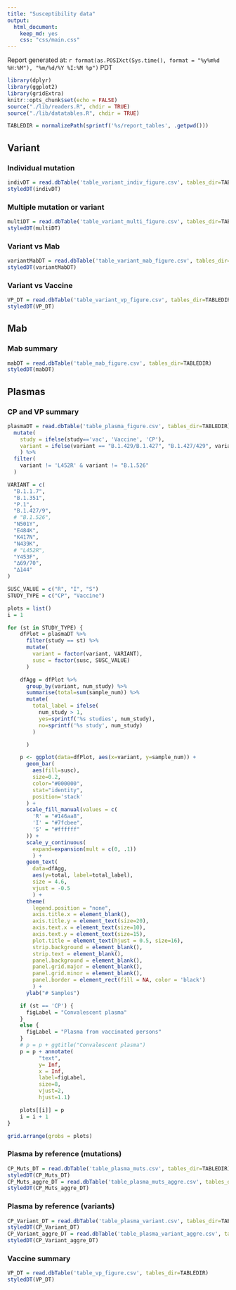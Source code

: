 ```yaml
---
title: "Susceptibility data"
output:
  html_document:
    keep_md: yes
    css: "css/main.css"
---
```


Report generated at: `r format(as.POSIXct(Sys.time(), format = "%y%m%d %H:%M"), "%m/%d/%Y %I:%M %p")` PDT

```r
library(dplyr)
library(ggplot2)
library(gridExtra)
knitr::opts_chunk$set(echo = FALSE)
source("./lib/readers.R", chdir = TRUE)
source("./lib/datatables.R", chdir = TRUE)

TABLEDIR = normalizePath(sprintf('%s/report_tables', .getpwd()))

```

## Variant {.tabset}

### Individual mutation
```r
indivDT = read.dbTable('table_variant_indiv_figure.csv', tables_dir=TABLEDIR)
styledDT(indivDT)
```

### Multiple mutation or variant
```r
multiDT = read.dbTable('table_variant_multi_figure.csv', tables_dir=TABLEDIR)
styledDT(multiDT)
```

### Variant vs Mab
```r
variantMabDT = read.dbTable('table_variant_mab_figure.csv', tables_dir=TABLEDIR)
styledDT(variantMabDT)
```

### Variant vs Vaccine

```r
VP_DT = read.dbTable('table_variant_vp_figure.csv', tables_dir=TABLEDIR)
styledDT(VP_DT)
```

## Mab {.tabset}

### Mab summary
```r
mabDT = read.dbTable('table_mab_figure.csv', tables_dir=TABLEDIR)
styledDT(mabDT)
```

## Plasmas {.tabset}

### CP and VP summary

```r

plasmaDT = read.dbTable('table_plasma_figure.csv', tables_dir=TABLEDIR) %>%
  mutate(
    study = ifelse(study=='vac', 'Vaccine', 'CP'),
    variant = ifelse(variant == "B.1.429/B.1.427", "B.1.427/429", variant)
    ) %>%
  filter(
    variant != 'L452R' & variant != "B.1.526"
  )

VARIANT = c(
  "B.1.1.7",
  "B.1.351",
  "P.1",
  "B.1.427/9",
  # "B.1.526",
  "N501Y",
  "E484K",
  "K417N",
  "N439K",
  # "L452R",
  "Y453F",
  "∆69/70",
  "∆144"
)

SUSC_VALUE = c("R", "I", "S")
STUDY_TYPE = c("CP", "Vaccine")

plots = list()
i = 1

for (st in STUDY_TYPE) {
    dfPlot = plasmaDT %>%
      filter(study == st) %>%
      mutate(
        variant = factor(variant, VARIANT),
        susc = factor(susc, SUSC_VALUE)
      )

    dfAgg = dfPlot %>%
      group_by(variant, num_study) %>%
      summarise(total=sum(sample_num)) %>%
      mutate(
        total_label = ifelse(
          num_study > 1,
          yes=sprintf('%s studies', num_study),
          no=sprintf('%s study', num_study)
        )

      )

    p <- ggplot(data=dfPlot, aes(x=variant, y=sample_num)) +
      geom_bar(
        aes(fill=susc),
        size=0.2,
        color="#000000",
        stat="identity",
        position='stack'
      ) +
      scale_fill_manual(values = c(
        'R' = "#146aa8",
        'I' = "#7fcbee",
        'S' = "#ffffff"
      )) +
      scale_y_continuous(
        expand=expansion(mult = c(0, .1))
        ) +
      geom_text(
        data=dfAgg,
        aes(y=total, label=total_label),
        size = 4.6,
        vjust = -0.5
        ) +
      theme(
        legend.position = "none",
        axis.title.x = element_blank(),
        axis.title.y = element_text(size=20),
        axis.text.x = element_text(size=10),
        axis.text.y = element_text(size=15),
        plot.title = element_text(hjust = 0.5, size=16),
        strip.background = element_blank(),
        strip.text = element_blank(),
        panel.background = element_blank(),
        panel.grid.major = element_blank(),
        panel.grid.minor = element_blank(),
        panel.border = element_rect(fill = NA, color = 'black')
        ) +
      ylab("# Samples")

    if (st == 'CP') {
      figLabel = "Convalescent plasma"
    }
    else {
      figLabel = "Plasma from vaccinated persons"
    }
    # p = p + ggtitle("Convalescent plasma")
    p = p + annotate(
          "text",
          y= Inf,
          x = Inf,
          label=figLabel,
          size=8,
          vjust=2,
          hjust=1.1)

    plots[[i]] = p
    i = i + 1
}

grid.arrange(grobs = plots)
```

### Plasma by reference (mutations)
```r
CP_Muts_DT = read.dbTable('table_plasma_muts.csv', tables_dir=TABLEDIR)
styledDT(CP_Muts_DT)
CP_Muts_aggre_DT = read.dbTable('table_plasma_muts_aggre.csv', tables_dir=TABLEDIR)
styledDT(CP_Muts_aggre_DT)
```

### Plasma by reference (variants)
```r
CP_Variant_DT = read.dbTable('table_plasma_variant.csv', tables_dir=TABLEDIR)
styledDT(CP_Variant_DT)
CP_Variant_aggre_DT = read.dbTable('table_plasma_variant_aggre.csv', tables_dir=TABLEDIR)
styledDT(CP_Variant_aggre_DT)
```

### Vaccine summary
```r
VP_DT = read.dbTable('table_vp_figure.csv', tables_dir=TABLEDIR)
styledDT(VP_DT)
```
